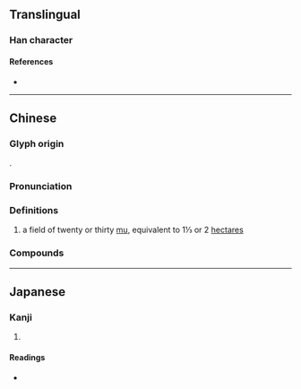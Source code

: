 {{character info/new}}
==Translingual==

===Han character===
{{Han char|rn=102|rad=田|as=08|sn=13|four=63012|canj=WJNU|ids=⿰田宛}}

====References====
* {{Han ref|kx=0765.040|dkj=21894|dj=1176.040|hdz=42549.010|uh=7579|ud=30073|bh=DEC4|bd=57028}}

----

==Chinese==
{{zh-forms}}

===Glyph origin===
{{Han etym}}
{{Han compound|田|宛|t1=field|ls=psc|c1=s|c2=p}}.

===Pronunciation===
{{zh-pron
|m=wǎn
|c=jyun2
|mc=y
|oc=y
|cat=
}}

===Definitions===
{{zh-hanzi}}

# a field of twenty or thirty [[畝|mu]], equivalent to 1⅓ or 2 [[hectare]]s

===Compounds===
{{zh-der|畹町|九畹遺容|九畹溪}}

----

==Japanese==

===Kanji===
{{ja-kanji|grade=|rs=田08}}

# {{rfdef|ja|sort=田08}}

====Readings====
* {{ja-readings
|on=えん, おん
}}